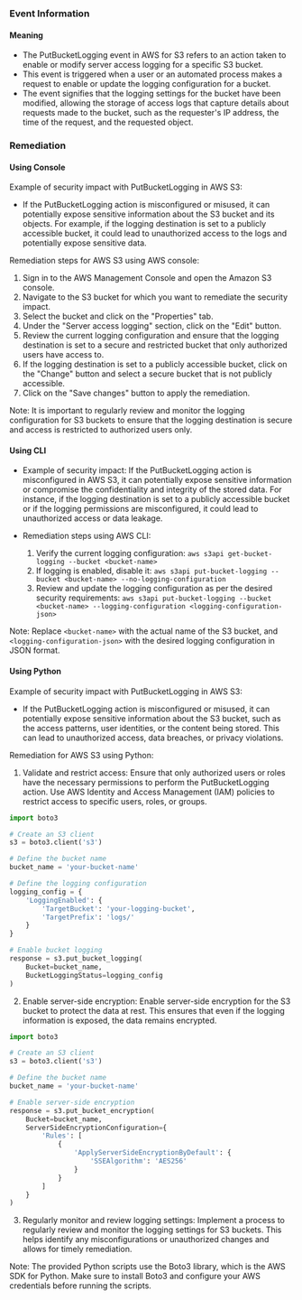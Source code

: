 
### Event Information

#### Meaning

- The PutBucketLogging event in AWS for S3 refers to an action taken to enable or modify server access logging for a specific S3 bucket.
- This event is triggered when a user or an automated process makes a request to enable or update the logging configuration for a bucket.
- The event signifies that the logging settings for the bucket have been modified, allowing the storage of access logs that capture details about requests made to the bucket, such as the requester's IP address, the time of the request, and the requested object.



### Remediation

#### Using Console

Example of security impact with PutBucketLogging in AWS S3:
- If the PutBucketLogging action is misconfigured or misused, it can potentially expose sensitive information about the S3 bucket and its objects. For example, if the logging destination is set to a publicly accessible bucket, it could lead to unauthorized access to the logs and potentially expose sensitive data.

Remediation steps for AWS S3 using AWS console:
1. Sign in to the AWS Management Console and open the Amazon S3 console.
2. Navigate to the S3 bucket for which you want to remediate the security impact.
3. Select the bucket and click on the "Properties" tab.
4. Under the "Server access logging" section, click on the "Edit" button.
5. Review the current logging configuration and ensure that the logging destination is set to a secure and restricted bucket that only authorized users have access to.
6. If the logging destination is set to a publicly accessible bucket, click on the "Change" button and select a secure bucket that is not publicly accessible.
7. Click on the "Save changes" button to apply the remediation.

Note: It is important to regularly review and monitor the logging configuration for S3 buckets to ensure that the logging destination is secure and access is restricted to authorized users only.

#### Using CLI

- Example of security impact: If the PutBucketLogging action is misconfigured in AWS S3, it can potentially expose sensitive information or compromise the confidentiality and integrity of the stored data. For instance, if the logging destination is set to a publicly accessible bucket or if the logging permissions are misconfigured, it could lead to unauthorized access or data leakage.

- Remediation steps using AWS CLI:
  1. Verify the current logging configuration: `aws s3api get-bucket-logging --bucket <bucket-name>`
  2. If logging is enabled, disable it: `aws s3api put-bucket-logging --bucket <bucket-name> --no-logging-configuration`
  3. Review and update the logging configuration as per the desired security requirements: `aws s3api put-bucket-logging --bucket <bucket-name> --logging-configuration <logging-configuration-json>`

Note: Replace `<bucket-name>` with the actual name of the S3 bucket, and `<logging-configuration-json>` with the desired logging configuration in JSON format.

#### Using Python

Example of security impact with PutBucketLogging in AWS S3:
- If the PutBucketLogging action is misconfigured or misused, it can potentially expose sensitive information about the S3 bucket, such as the access patterns, user identities, or the content being stored. This can lead to unauthorized access, data breaches, or privacy violations.

Remediation for AWS S3 using Python:
1. Validate and restrict access: Ensure that only authorized users or roles have the necessary permissions to perform the PutBucketLogging action. Use AWS Identity and Access Management (IAM) policies to restrict access to specific users, roles, or groups.

```python
import boto3

# Create an S3 client
s3 = boto3.client('s3')

# Define the bucket name
bucket_name = 'your-bucket-name'

# Define the logging configuration
logging_config = {
    'LoggingEnabled': {
        'TargetBucket': 'your-logging-bucket',
        'TargetPrefix': 'logs/'
    }
}

# Enable bucket logging
response = s3.put_bucket_logging(
    Bucket=bucket_name,
    BucketLoggingStatus=logging_config
)
```

2. Enable server-side encryption: Enable server-side encryption for the S3 bucket to protect the data at rest. This ensures that even if the logging information is exposed, the data remains encrypted.

```python
import boto3

# Create an S3 client
s3 = boto3.client('s3')

# Define the bucket name
bucket_name = 'your-bucket-name'

# Enable server-side encryption
response = s3.put_bucket_encryption(
    Bucket=bucket_name,
    ServerSideEncryptionConfiguration={
        'Rules': [
            {
                'ApplyServerSideEncryptionByDefault': {
                    'SSEAlgorithm': 'AES256'
                }
            }
        ]
    }
)
```

3. Regularly monitor and review logging settings: Implement a process to regularly review and monitor the logging settings for S3 buckets. This helps identify any misconfigurations or unauthorized changes and allows for timely remediation.

Note: The provided Python scripts use the Boto3 library, which is the AWS SDK for Python. Make sure to install Boto3 and configure your AWS credentials before running the scripts.

